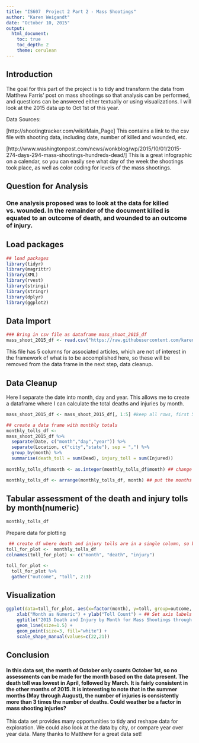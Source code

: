 ```yaml
---
title: "IS607  Project 2 Part 2 - Mass Shootings"
author: "Karen Weigandt"
date: "October 10, 2015"
output: 
  html_document:
    toc: true
    toc_depth: 2
    theme: cerulean
---
```


## Introduction

The goal for this part of the project is to tidy and transform the data from Matthew Farris' post on mass shootings so that analysis can be performed, and questions can be answered either textually or
using visualizations.  I will look at the 2015 data up to Oct 1st of this year.

Data Sources: 

[http://shootingtracker.com/wiki/Main_Page]  This contains a link to the csv file with shooting data, including date, number of killed and wounded, etc.

[http://www.washingtonpost.com/news/wonkblog/wp/2015/10/01/2015-274-days-294-mass-shootings-hundreds-dead/] This is a great infographic on a calendar, so you can easily see what day of the week the shootings took place, as well as color coding for levels of the mass shootings.

## Question for Analysis

### One analysis proposed was to look at the data for killed vs. wounded. In the remainder of the document killed is equated to an outcome of death, and wounded to an outcome of injury.

## Load packages
```r
## load packages
library(tidyr)
library(magrittr)
library(XML)
library(rvest)
library(stringi)
library(stringr)
library(dplyr)
library(ggplot2)
```

## Data Import
```r
### Bring in csv file as dataframe mass_shoot_2015_df
mass_shoot_2015_df <- read.csv("https://raw.githubusercontent.com/karenweigandt/IS607/master/2015CURRENTmassshootingdata.csv", sep=",", stringsAsFactors = FALSE)
```
This file has 5 columns for associated articles, which are not of interest in the framework of what is to be accomplished here, so these will be removed from the data frame in the next step, data cleanup.

## Data Cleanup

Here I separate the date into month, day and year.  This allows me to create a dataframe where I can calculate the total deaths and injuries by month.
```r
mass_shoot_2015_df <- mass_shoot_2015_df[, 1:5] #keep all rows, first 5 columns of data

## create a data frame with monthly totals
monthly_tolls_df <-
mass_shoot_2015_df %>%
  separate(Date, c("month","day","year")) %>% 
  separate(Location, c("city","state"), sep = ",") %>%
  group_by(month) %>% 
  summarise(death_toll = sum(Dead), injury_toll = sum(Injured))
  
monthly_tolls_df$month <- as.integer(monthly_tolls_df$month) ## change data type for easy ordering

monthly_tolls_df <- arrange(monthly_tolls_df, month) ## put the months in numerical order
```

## Tabular assessment of the death and injury tolls by month(numeric)
```r
monthly_tolls_df
```

Prepare data for plotting
```r
 ## create df where death and injury tolls are in a single column, so both can be plotted as y
toll_for_plot <-  monthly_tolls_df
colnames(toll_for_plot) <- c("month", "death", "injury")

toll_for_plot <- 
  toll_for_plot %>%
  gather("outcome", "toll", 2:3)
```

## Visualization
```r
ggplot(data=toll_for_plot, aes(x=factor(month), y=toll, group=outcome, color=outcome, shape=outcome)) + 
    xlab("Month as Numeric") + ylab("Toll Count") + ## Set axis labels
    ggtitle("2015 Death and Injury by Month for Mass Shootings through Oct 1st") +     ## Set title
    geom_line(size=1.5) + 
    geom_point(size=3, fill="white") +
    scale_shape_manual(values=c(22,21))
```

##  Conclusion

#### In this data set, the month of October only counts October 1st, so no assessments can be made for the month based on the data present.  The death toll was lowest in April, followed by March.  It is fairly consistent in the other months of 2015.  It is interesting to note that in the summer months (May through August), the number of injuries is consistently more than 3 times the number of deaths.  Could weather be a factor in mass shooting injuries?  

This data set provides many opportunities to tidy and reshape data for exploration.  We could also look at the data by city, or compare year over year data.  Many thanks to Matthew for a great data set!

